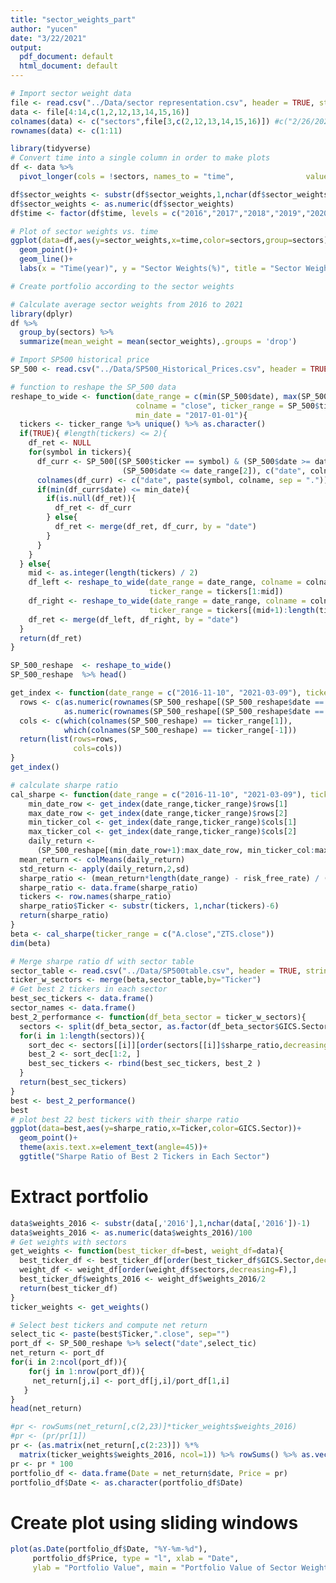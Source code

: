 ```yaml
---
title: "sector_weights_part"
author: "yucen"
date: "3/22/2021"
output:
  pdf_document: default
  html_document: default
---
```


```r
# Import sector weight data
file <- read.csv("../Data/sector representation.csv", header = TRUE, stringsAsFactors = FALSE)
data <- file[4:14,c(1,2,12,13,14,15,16)]
colnames(data) <- c("sectors",file[3,c(2,12,13,14,15,16)]) #c("2/26/2021","2020","2019","2018","2017","2016")
rownames(data) <- c(1:11)
```


```r
library(tidyverse)
# Convert time into a single column in order to make plots
df <- data %>%
  pivot_longer(cols = !sectors, names_to = "time",                values_to = "sector_weights")

df$sector_weights <- substr(df$sector_weights,1,nchar(df$sector_weights)-1)
df$sector_weights <- as.numeric(df$sector_weights)
df$time <- factor(df$time, levels = c("2016","2017","2018","2019","2020","2/26/2021"))

# Plot of sector weights vs. time
ggplot(data=df,aes(y=sector_weights,x=time,color=sectors,group=sectors))+
  geom_point()+
  geom_line()+
  labs(x = "Time(year)", y = "Sector Weights(%)", title = "Sector Weights from 2016 to 2021")
```

```r
# Create portfolio according to the sector weights

# Calculate average sector weights from 2016 to 2021
library(dplyr)
df %>%
  group_by(sectors) %>%
  summarize(mean_weight = mean(sector_weights),.groups = 'drop')

```


```r
# Import SP500 historical price
SP_500 <- read.csv("../Data/SP500_Historical_Prices.csv", header = TRUE, stringsAsFactors = FALSE)

# function to reshape the SP_500 data
reshape_to_wide <- function(date_range = c(min(SP_500$date), max(SP_500$date)), 
                            colname = "close", ticker_range = SP_500$ticker,
                            min_date = "2017-01-01"){
  tickers <- ticker_range %>% unique() %>% as.character()
  if(TRUE){ #length(tickers) <= 2){
    df_ret <- NULL
    for(symbol in tickers){
      df_curr <- SP_500[(SP_500$ticker == symbol) & (SP_500$date >= date_range[1]) &
                         (SP_500$date <= date_range[2]), c("date", colname)]
      colnames(df_curr) <- c("date", paste(symbol, colname, sep = "."))
      if(min(df_curr$date) <= min_date){
        if(is.null(df_ret)){
          df_ret <- df_curr
        } else{
          df_ret <- merge(df_ret, df_curr, by = "date")
        }
      }
    }
  } else{
    mid <- as.integer(length(tickers) / 2)
    df_left <- reshape_to_wide(date_range = date_range, colname = colname,
                               ticker_range = tickers[1:mid])
    df_right <- reshape_to_wide(date_range = date_range, colname = colname,
                               ticker_range = tickers[(mid+1):length(tickers)])
    df_ret <- merge(df_left, df_right, by = "date")
  }
  return(df_ret)
}

SP_500_reshape  <- reshape_to_wide()
SP_500_reshape  %>% head()
```

```r
get_index <- function(date_range = c("2016-11-10", "2021-03-09"), ticker_range = c("A.close","AAL.close")){
  rows <- c(as.numeric(rownames(SP_500_reshape[(SP_500_reshape$date == date_range[1]),])),
            as.numeric(rownames(SP_500_reshape[(SP_500_reshape$date == date_range[-1]),])))
  cols <- c(which(colnames(SP_500_reshape) == ticker_range[1]), 
            which(colnames(SP_500_reshape) == ticker_range[-1]))
  return(list(rows=rows,
              cols=cols))
}
get_index()
```


```r
# calculate sharpe ratio
cal_sharpe <- function(date_range = c("2016-11-10", "2021-03-09"), ticker_range = c("A.close","AAL.close"), risk_free_rate = 0.01){
    min_date_row <- get_index(date_range,ticker_range)$rows[1]
    max_date_row <- get_index(date_range,ticker_range)$rows[2]
    min_ticker_col <- get_index(date_range,ticker_range)$cols[1]
    max_ticker_col <- get_index(date_range,ticker_range)$cols[2]
    daily_return <-
      (SP_500_reshape[(min_date_row+1):max_date_row, min_ticker_col:max_ticker_col] / SP_500_reshape[min_date_row:(max_date_row-1), min_ticker_col:max_ticker_col]) - 1
  mean_return <- colMeans(daily_return)
  std_return <- apply(daily_return,2,sd)
  sharpe_ratio <- (mean_return*length(date_range) - risk_free_rate) / (std_return*sqrt(length(date_range)))
  sharpe_ratio <- data.frame(sharpe_ratio)
  tickers <- row.names(sharpe_ratio) 
  sharpe_ratio$Ticker <- substr(tickers, 1,nchar(tickers)-6) 
  return(sharpe_ratio)
}
beta <- cal_sharpe(ticker_range = c("A.close","ZTS.close"))
dim(beta)
```


```r
# Merge sharpe ratio df with sector table
sector_table <- read.csv("../Data/SP500table.csv", header = TRUE, stringsAsFactors = FALSE)
ticker_w_sectors <- merge(beta,sector_table,by="Ticker")
# Get best 2 tickers in each sector
best_sec_tickers <- data.frame()
sector_names <- data.frame()
best_2_performance <- function(df_beta_sector = ticker_w_sectors){
  sectors <- split(df_beta_sector, as.factor(df_beta_sector$GICS.Sector))
  for(i in 1:length(sectors)){
    sort_dec <- sectors[[i]][order(sectors[[i]]$sharpe_ratio,decreasing=T),]
    best_2 <- sort_dec[1:2, ]
    best_sec_tickers <- rbind(best_sec_tickers, best_2 )
  }
  return(best_sec_tickers)
}
best <- best_2_performance()
best
# plot best 22 best tickers with their sharpe ratio
ggplot(data=best,aes(y=sharpe_ratio,x=Ticker,color=GICS.Sector))+
  geom_point()+
  theme(axis.text.x=element_text(angle=45))+
  ggtitle("Sharpe Ratio of Best 2 Tickers in Each Sector")
```


# Extract portfolio  
```r
data$weights_2016 <- substr(data[,'2016'],1,nchar(data[,'2016'])-1)
data$weights_2016 <- as.numeric(data$weights_2016)/100
# Get weights with sectors
get_weights <- function(best_ticker_df=best, weight_df=data){
  best_ticker_df <- best_ticker_df[order(best_ticker_df$GICS.Sector,decreasing=F), ]
  weight_df <- weight_df[order(weight_df$sectors,decreasing=F),]
  best_ticker_df$weights_2016 <- weight_df$weights_2016/2
  return(best_ticker_df)
}
ticker_weights <- get_weights()

# Select best tickers and compute net return
select_tic <- paste(best$Ticker,".close", sep="")
port_df <- SP_500_reshape %>% select("date",select_tic)
net_return <- port_df
for(i in 2:ncol(port_df)){
    for(j in 1:nrow(port_df)){
     net_return[j,i] <- port_df[j,i]/port_df[1,i]         
   }
}
head(net_return)

#pr <- rowSums(net_return[,c(2,23)]*ticker_weights$weights_2016)
#pr <- (pr/pr[1])
pr <- (as.matrix(net_return[,c(2:23)]) %*% 
  matrix(ticker_weights$weights_2016, ncol=1)) %>% rowSums() %>% as.vector()
pr <- pr * 100
portfolio_df <- data.frame(Date = net_return$date, Price = pr)
portfolio_df$Date <- as.character(portfolio_df$Date)
```



# Create plot using sliding windows
```r
plot(as.Date(portfolio_df$Date, "%Y-%m-%d"), 
     portfolio_df$Price, type = "l", xlab = "Date", 
     ylab = "Portfolio Value", main = "Portfolio Value of Sector Weights Portfolio")
```